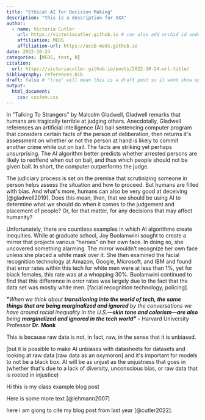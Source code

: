 ```yaml
---
title: "Ethical AI for Decision Making"
description: "this is a description for XXX"
author:
  - name: Victoria Cutler
    url: https://victoriacutler.github.io # can also add orchid id under here
    affiliation: MEDS 
    affiliation-url: https://ucsb-meds.github.io
date: 2022-10-24
categories: [MEDS, test, R]
citation:
  url: https://victoriacutler.github.io/posts/2022-10-24-url-title/
bibliography: references.bib
draft: false # "true" will mean this is a draft post so it wont show up on my site
output: 
  html_document:
    css: custom.css
---
```


In \"Talking To Strangers\" by Malcolm Gladwell, Gladwell remarks that humans are tragically terrible at judging others. Anecdotally, Gladwell references an artificial intelligence (AI) bail sentencing computer program that considers certain facts of the person of deliberation, then returns it\'s assessment on whether or not the person at hand is likely to commit another crime while out on bail. The facts are striking yet perhaps unsurprising. The AI algorithm better predicts whether arrested persons are likely to reoffend when out on bail, and thus which people should not be given bail. In short, the computer outperforms the judge.

The judiciary process is set on the premise that scrutinizing someone in person helps assess the situation and how to proceed. But humans are filled with bias. And what\'s more, humans can also be very good at deceiving [@gladwell2019]. Does this mean, then, that we should be using AI to determine what we should do when it comes to the judgement and placement of people? Or, for that matter, for any decisions that may affect humanity?

Unfortunately, there are countless examples in which AI algorithms create inequities. While at graduate school, Joy Buolamwini sought to create a mirror that projects various "heroes" on her own face. In doing so, she uncovered something alarming. The mirror wouldn't recognize her own face unless she placed a white mask over it. She then examined the facial recognition technology at Amazon, Google, Microsoft, and IBM and found that error rates within this tech for white men were at less than 1%, yet for black females, this rate was at a whopping 30%. Buolamwini continued to find that this difference in error rates was largely due to the fact that the data set was mostly white men. \[facial recognition technology, policing\].

***\"**When we think about **transitioning into the world of tech, the same things that are being marginalized and ignored** by the conversations we have around racial inequality in the U.S.**---skin tone and colorism---are also** being **marginalized and ignored in the tech world\"*** **-** Harvard University Professor **Dr. Monk**

This is because raw data is not, in fact, raw, in the sense that it is unbiased.

\[but it is possible to make AI unbiases with datasheets for datasets and looking at raw data \[raw data as an oxymoron\] and it\'s important for models to not be a black box. AI will be as unjust as the unjustness that goes in (whether that\'s due to a lack of diversity, unconscious bias, or raw data that is rooted in injustice)

Hi this is my class example blog post

Here is some more text [@lehmann2007]

here i am giong to cite my blog post from last year [@cutler2022].
